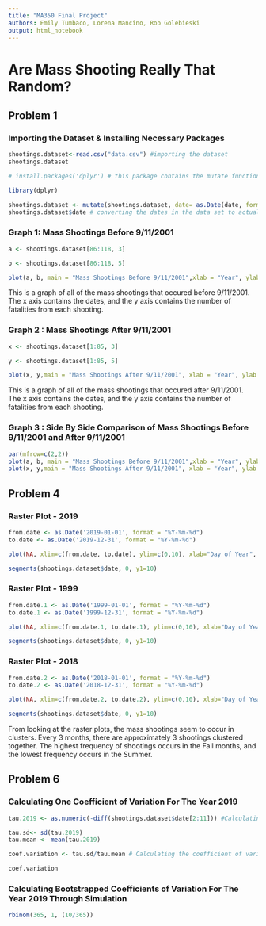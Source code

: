 ```yaml
---
title: "MA350 Final Project"
authors: Emily Tumbaco, Lorena Mancino, Rob Golebieski
output: html_notebook
---
```


# Are Mass Shooting Really That Random? 

## Problem 1 

### Importing the Dataset & Installing Necessary Packages

```r
shootings.dataset<-read.csv("data.csv") #importing the dataset 
shootings.dataset
```

```r
# install.packages('dplyr') # this package contains the mutate function which we used below 

library(dplyr)

shootings.dataset <- mutate(shootings.dataset, date= as.Date(date, format = "%m/%d/%Y"))
shootings.dataset$date # converting the dates in the data set to actual dates in R
```

### Graph 1:  Mass Shootings Before 9/11/2001 

```r
a <- shootings.dataset[86:118, 3]

b <- shootings.dataset[86:118, 5]

plot(a, b, main = "Mass Shootings Before 9/11/2001",xlab = "Year", ylab = "Fatalities")
```

This is a graph of all of the mass shootings that occured before 9/11/2001. The x axis contains the dates, and the y axis contains the number of fatalities from each shooting. 

### Graph 2 : Mass Shootings After 9/11/2001 

```r
x <- shootings.dataset[1:85, 3]

y <- shootings.dataset[1:85, 5]

plot(x, y,main = "Mass Shootings After 9/11/2001", xlab = "Year", ylab = "Fatalities")
```
This is a graph of all of the mass shootings that occured after 9/11/2001. The x axis contains the dates, and the y axis contains the number of fatalities from each shooting. 

### Graph 3 : Side By Side Comparison of Mass Shootings Before 9/11/2001 and After 9/11/2001

```r
par(mfrow=c(2,2))
plot(a, b, main = "Mass Shootings Before 9/11/2001",xlab = "Year", ylab = "Fatalities")
plot(x, y,main = "Mass Shootings After 9/11/2001", xlab = "Year", ylab = "Fatalities")
```

## Problem 4 

### Raster Plot - 2019 

```r
from.date <- as.Date('2019-01-01', format = "%Y-%m-%d")
to.date <- as.Date('2019-12-31', format = "%Y-%m-%d")

plot(NA, xlim=c(from.date, to.date), ylim=c(0,10), xlab="Day of Year", ylab="y")

segments(shootings.dataset$date, 0, y1=10)
```

### Raster Plot - 1999 

```r
from.date.1 <- as.Date('1999-01-01', format = "%Y-%m-%d")
to.date.1 <- as.Date('1999-12-31', format = "%Y-%m-%d")

plot(NA, xlim=c(from.date.1, to.date.1), ylim=c(0,10), xlab="Day of Year", ylab="y")

segments(shootings.dataset$date, 0, y1=10)
```

### Raster Plot - 2018

```r
from.date.2 <- as.Date('2018-01-01', format = "%Y-%m-%d")
to.date.2 <- as.Date('2018-12-31', format = "%Y-%m-%d")

plot(NA, xlim=c(from.date.2, to.date.2), ylim=c(0,10), xlab="Day of Year", ylab="y")

segments(shootings.dataset$date, 0, y1=10)
```

From looking at the raster plots, the mass shootings seem to occur in clusters. Every 3 months, there are approximately 3 shootings clustered together. The highest frequency of shootings occurs in the Fall months, and the lowest frequency occurs in the Summer. 

## Problem 6

### Calculating One Coefficient of Variation For The Year 2019

```r
tau.2019 <- as.numeric(-diff(shootings.dataset$date[2:11])) #Calculating the time between two successive mass shootings in the year 2019

tau.sd<- sd(tau.2019) 
tau.mean <- mean(tau.2019)

coef.variation <- tau.sd/tau.mean # Calculating the coefficient of variation for 2019

coef.variation
```

### Calculating Bootstrapped Coefficients of Variation For The Year 2019 Through Simulation  
```r

rbinom(365, 1, (10/365))
```





